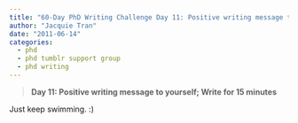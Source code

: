 ```yaml
---
title: "60-Day PhD Writing Challenge Day 11: Positive writing message to yourself"
author: "Jacquie Tran"
date: "2011-06-14"
categories:
  - phd
  - phd tumblr support group
  - phd writing
---
```


> **Day 11: Positive writing message to yourself; Write for 15 minutes**

Just keep swimming. :)